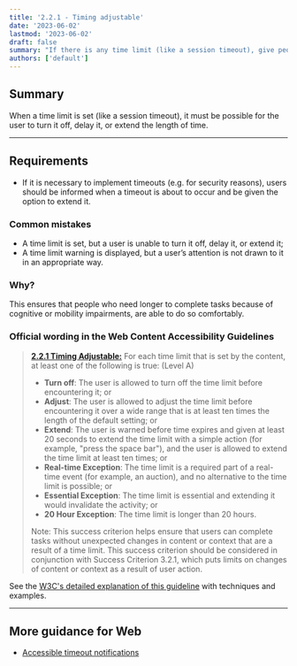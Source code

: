 ```yaml
---
title: '2.2.1 - Timing adjustable'
date: '2023-06-02'
lastmod: '2023-06-02'
draft: false
summary: "If there is any time limit (like a session timeout), give people an easy way to extend it."
authors: ['default']
---
```


## Summary

When a time limit is set (like a session timeout), it must be possible for the user to turn it off, delay it, or extend the length of time.

---

## Requirements

* If it is necessary to implement timeouts (e.g. for security reasons), users should be informed when a timeout is about to occur and be given the option to extend it.

### Common mistakes

*   A time limit is set, but a user is unable to turn it off, delay it, or extend it;
*   A time limit warning is displayed, but a user’s attention is not drawn to it in an appropriate way.

### Why?

This ensures that people who need longer to complete tasks because of cognitive or mobility impairments, are able to do so comfortably.

### Official wording in the Web Content Accessibility Guidelines

> [**2.2.1 Timing Adjustable:**](https://www.w3.org/TR/UNDERSTANDING-WCAG20/time-limits-required-behaviors.html) For each time limit that is set by the content, at least one of the following is true: (Level A)
>
> * **Turn off**: The user is allowed to turn off the time limit before encountering it; or
> * **Adjust**: The user is allowed to adjust the time limit before encountering it over a wide range that is at least ten times the length of the default setting; or
> * **Extend**: The user is warned before time expires and given at least 20 seconds to extend the time limit with a simple action (for example, "press the space bar"), and the user is allowed to extend the time limit at least ten times; or
> * **Real-time Exception**: The time limit is a required part of a real-time event (for example, an auction), and no alternative to the time limit is possible; or
> * **Essential Exception**: The time limit is essential and extending it would invalidate the activity; or
> * **20 Hour Exception**: The time limit is longer than 20 hours.
>
> Note: This success criterion helps ensure that users can complete tasks without unexpected changes in content or context that are a result of a time limit. This success criterion should be considered in conjunction with Success Criterion 3.2.1, which puts limits on changes of content or context as a result of user action.

See the [W3C's detailed explanation of this guideline](https://www.w3.org/TR/UNDERSTANDING-WCAG20/time-limits-required-behaviors.html) with techniques and examples.

---

## More guidance for Web

* [Accessible timeout notifications](https://tink.uk/accessible-timeout-notifications/)

